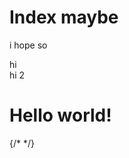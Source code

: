 
# Index maybe

i hope so

<div
className="x:rounded-lg x:px-3 x:py-2 x:transition-colors x:w-full x:md:w-64
x:text-base x:leading-tight x:md:text-sm x:bg-black/[.05] x:dark:bg-gray-50/10 x:placeholder:text-gray-500 x:dark:placeholder:text-gray-400 x:contrast-more:border x:contrast-more:border-current x:[&::-webkit-search-cancel-button]:appearance-none"
>hi</div>

<div
className="rounded-lg px-3 py-2 transition-colors w-full md:w-64 text-base leading-tight md:text-sm bg-black/[.05] dark:bg-gray-50/10 placeholder:text-gray-500 dark:placeholder:text-gray-400 contrast-more:border contrast-more:border-current [&::-webkit-search-cancel-button]:appearance-none"
>hi 2</div>

<h1 className="text-3xl font-bold underline">
    Hello world!
</h1>

<div>
{/* <AccountIcon /> */}
</div>